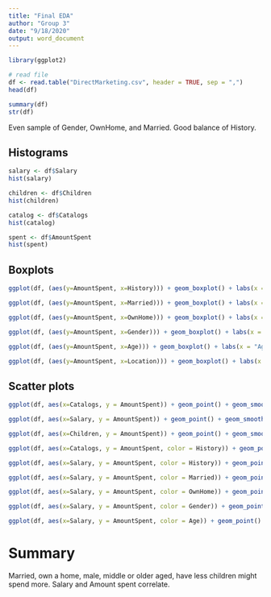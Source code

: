 ---
title: "Final EDA"
author: "Group 3"
date: "9/18/2020"
output: word_document
---
```{r, echo = FALSE}
library(ggplot2)
```

```{r, echo = FALSE}
# read file
df <- read.table("DirectMarketing.csv", header = TRUE, sep = ",")
head(df)
```




```{r, echo = FALSE}
summary(df)
str(df)
```
Even sample of Gender, OwnHome, and Married. Good balance of History. 

## Histograms
```{r, echo = FALSE}
salary <- df$Salary
hist(salary)

children <- df$Children
hist(children)

catalog <- df$Catalogs
hist(catalog)

spent <- df$AmountSpent
hist(spent)
```


## Boxplots
```{r, echo = FALSE}
ggplot(df, (aes(y=AmountSpent, x=History))) + geom_boxplot() + labs(x = "History", y = "Amount Spent", title = "Box plot of Amount Spent by History")

ggplot(df, (aes(y=AmountSpent, x=Married))) + geom_boxplot() + labs(x = "Marital Status", y = "Amount Spent", title = "Box plot of Amount Spent by Marital Status")

ggplot(df, (aes(y=AmountSpent, x=OwnHome))) + geom_boxplot() + labs(x = "Home Type", y = "Amount Spent", title = "Box plot of Amount Spent by Home Type")

ggplot(df, (aes(y=AmountSpent, x=Gender))) + geom_boxplot() + labs(x = "Gender", y = "Amount Spent", title = "Box plot of Amount Spent by Gender")

ggplot(df, (aes(y=AmountSpent, x=Age))) + geom_boxplot() + labs(x = "Age", y = "Amount Spent", title = "Box plot of Amount Spent by Age")

ggplot(df, (aes(y=AmountSpent, x=Location))) + geom_boxplot() + labs(x = "Location", y = "Amount Spent", title = "Box plot of Amount Spent by Location")
```

## Scatter plots
```{r, echo = FALSE}
ggplot(df, aes(x=Catalogs, y = AmountSpent)) + geom_point() + geom_smooth(method = "lm") + labs(title = "Amount Spent vs. Catalogs", x = "Catalogs", y = "Amount Spent")

ggplot(df, aes(x=Salary, y = AmountSpent)) + geom_point() + geom_smooth(method = "lm") + labs(title = "Amount Spent vs. Salary", x = "Salary", y = "Amount Spent")

ggplot(df, aes(x=Children, y = AmountSpent)) + geom_point() + geom_smooth(method = "lm") + labs(title = "Amount Spent vs. Number of Children", x = "Number of Children", y = "Amount Spent")

ggplot(df, aes(x=Catalogs, y = AmountSpent, color = History)) + geom_point() + labs(title = "Amount Spent vs. Catalogs", x = "Catalogs", y = "Amount Spent")

ggplot(df, aes(x=Salary, y = AmountSpent, color = History)) + geom_point() + labs(title = "Amount Spent vs. History", x = "Salary", y = "Amount Spent")

ggplot(df, aes(x=Salary, y = AmountSpent, color = Married)) + geom_point() + labs(title = "Amount Spent vs. Salary", x = "Salary", y = "Amount Spent")

ggplot(df, aes(x=Salary, y = AmountSpent, color = OwnHome)) + geom_point() + labs(title = "Amount Spent vs. Salary", x = "Salary", y = "Amount Spent")

ggplot(df, aes(x=Salary, y = AmountSpent, color = Gender)) + geom_point() + labs(title = "Amount Spent vs. Salary", x = "Salary", y = "Amount Spent")

ggplot(df, aes(x=Salary, y = AmountSpent, color = Age)) + geom_point() + labs(title = "Amount Spent vs. Salary", x = "Salary", y = "Amount Spent")
```

# Summary
Married, own a home, male, middle or older aged, have less children might spend more.
Salary and Amount spent correlate. 
